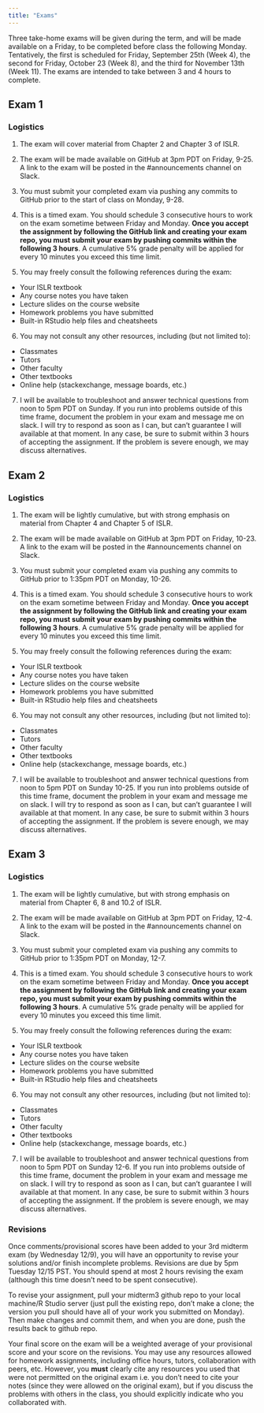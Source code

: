 ```yaml
---
title: "Exams"
---
```


Three take-home exams will be given during the term, and will be made available on a Friday, to be completed before class the following Monday. Tentatively, the first is scheduled for Friday, September 25th (Week 4), the second for Friday, October 23 (Week 8), and the third for November 13th (Week 11). The exams are intended to take between 3 and 4 hours to complete.

## Exam 1

### Logistics

1. The exam will cover material from Chapter 2 and Chapter 3 of ISLR.

2. The exam will be made available on GitHub at 3pm PDT on Friday, 9-25. A link to the exam will be posted in the #announcements channel on Slack.

3. You must submit your completed exam via pushing any commits to GitHub prior to the start of class on Monday, 9-28.

4. This is a timed exam. You should schedule 3 consecutive hours to work on the exam sometime between Friday and Monday. **Once you accept the assignment by following the GitHub link and creating your exam repo, you must submit your exam by pushing commits within the following 3 hours**. A cumulative 5% grade penalty will be applied for every 10 minutes you exceed this time limit.


5. You may freely consult the following references during the exam:
  - Your ISLR textbook
  - Any course notes you have taken
  - Lecture slides on the course website
  - Homework problems you have submitted
  - Built-in RStudio help files and cheatsheets
  
6. You may not consult any other resources, including (but not limited to):
  - Classmates
  - Tutors
  - Other faculty
  - Other textbooks
  - Online help (stackexchange, message boards, etc.)
  
  
7. I will be available to troubleshoot and answer technical questions from noon to 5pm PDT on Sunday. If you run into problems outside of this time frame, document the problem in your exam and message me on slack. I will try to respond as soon as I can, but can't guarantee I will available at that moment. In any case, be sure to submit within 3 hours of accepting the assignment. If the problem is severe enough, we may discuss alternatives.


## Exam 2

### Logistics

1. The exam will be lightly cumulative, but with strong emphasis on material from Chapter 4 and Chapter 5 of ISLR.

2. The exam will be made available on GitHub at 3pm PDT on Friday, 10-23. A link to the exam will be posted in the #announcements channel on Slack.

3. You must submit your completed exam via pushing any commits to GitHub prior to 1:35pm PDT on Monday, 10-26.

4. This is a timed exam. You should schedule 3 consecutive hours to work on the exam sometime between Friday and Monday. **Once you accept the assignment by following the GitHub link and creating your exam repo, you must submit your exam by pushing commits within the following 3 hours**. A cumulative 5% grade penalty will be applied for every 10 minutes you exceed this time limit.


5. You may freely consult the following references during the exam:
  - Your ISLR textbook
  - Any course notes you have taken
  - Lecture slides on the course website
  - Homework problems you have submitted
  - Built-in RStudio help files and cheatsheets
  
6. You may not consult any other resources, including (but not limited to):
  - Classmates
  - Tutors
  - Other faculty
  - Other textbooks
  - Online help (stackexchange, message boards, etc.)
  
  
7. I will be available to troubleshoot and answer technical questions from noon to 5pm PDT on Sunday 10-25. If you run into problems outside of this time frame, document the problem in your exam and message me on slack. I will try to respond as soon as I can, but can't guarantee I will available at that moment. In any case, be sure to submit within 3 hours of accepting the assignment. If the problem is severe enough, we may discuss alternatives.


## Exam 3

### Logistics

1. The exam will be lightly cumulative, but with strong emphasis on material from Chapter 6, 8 and 10.2 of ISLR.

2. The exam will be made available on GitHub at 3pm PDT on Friday, 12-4. A link to the exam will be posted in the #announcements channel on Slack.

3. You must submit your completed exam via pushing any commits to GitHub prior to 1:35pm PDT on Monday, 12-7.

4. This is a timed exam. You should schedule 3 consecutive hours to work on the exam sometime between Friday and Monday. **Once you accept the assignment by following the GitHub link and creating your exam repo, you must submit your exam by pushing commits within the following 3 hours**. A cumulative 5% grade penalty will be applied for every 10 minutes you exceed this time limit.


5. You may freely consult the following references during the exam:
  - Your ISLR textbook
  - Any course notes you have taken
  - Lecture slides on the course website
  - Homework problems you have submitted
  - Built-in RStudio help files and cheatsheets
  
6. You may not consult any other resources, including (but not limited to):
  - Classmates
  - Tutors
  - Other faculty
  - Other textbooks
  - Online help (stackexchange, message boards, etc.)
  
  
7. I will be available to troubleshoot and answer technical questions from noon to 5pm PDT on Sunday 12-6. If you run into problems outside of this time frame, document the problem in your exam and message me on slack. I will try to respond as soon as I can, but can't guarantee I will available at that moment. In any case, be sure to submit within 3 hours of accepting the assignment. If the problem is severe enough, we may discuss alternatives.

### Revisions

Once comments/provisional scores have been added to your 3rd midterm exam (by Wednesday 12/9), you will have an opportunity to revise your solutions and/or finish incomplete problems. Revisions are due by 5pm Tuesday 12/15 PST. You should spend at most 2 hours revising the exam (although this time doesn't need to be spent consecutive). 

To revise your assignment, pull your midterm3 github repo to your local machine/R Studio server (just pull the existing repo, don't make a clone; the version you pull should have all of your work you submitted on Monday). Then make changes and commit them, and when you are done, push the results back to github repo. 

Your final score on the exam will be a weighted average of your provisional score and your score on the revisions. You may use any resources allowed for homework assignments, including office hours, tutors, collaboration with peers, etc. However, you **must** clearly cite any resources you used that were not permitted on the original exam  i.e. you don't need to cite your notes (since they were allowed on the original exam), but if you discuss the problems with others in the class, you should explicitly indicate who you collaborated with.